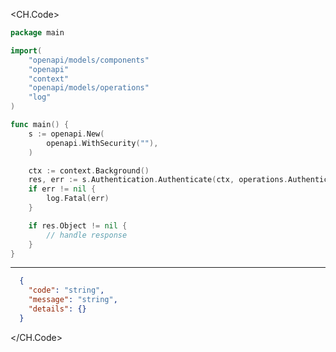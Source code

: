 
<CH.Code>
```go Authenticate.go
package main

import(
	"openapi/models/components"
	"openapi"
	"context"
	"openapi/models/operations"
	"log"
)

func main() {
    s := openapi.New(
        openapi.WithSecurity(""),
    )

    ctx := context.Background()
    res, err := s.Authentication.Authenticate(ctx, operations.AuthenticateRequestBody{})
    if err != nil {
        log.Fatal(err)
    }

    if res.Object != nil {
        // handle response
    }
}
```
---

```json Example Response
  {
    "code": "string",
    "message": "string",
    "details": {}
  }
```
</CH.Code>
